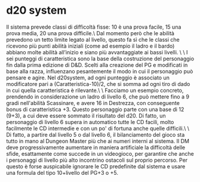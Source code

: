 
# d20 system

<GraphRule>
Il sistema prevede classi di difficoltà fisse: 10 è una prova facile, 15 una prova media, 20 una prova difficile.\
Dal momento però che le abilità prevedono un tetto limite legato al livello, questo fa sì che le classi che ricevono più punti abilità iniziali (come ad esempio il ladro e il bardo) abbiano molte abilità all’inizio e siano più avvantaggiate ai bassi livelli. \
\
I sei punteggi di caratteristica sono la base della costruzione del personaggio fin dalla prima edizione di D&D. Scelti alla creazione del PG e modificati in base alla razza, influenzano pesantemente il modo in cui il personaggio può pensare e agire. Nel d20system, ad ogni punteggio è associato un modificatore pari a (Caratteristica-10)/2, che si somma ad ogni tiro di dado in cui quella caratteristica è rilevante.\
\
Facciamo un esempio concreto, prendendo in considerazione un ladro di livello 6, che può mettere fino a 9 gradi nell'abilità Scassinare, e avere 16 in Destrezza, con conseguente bonus di caratteristica +3. Questo personaggio parte con una base di 12 (9+3), a cui deve essere sommato il risultato del d20. Di fatto, un personaggio di livello 6 supera in automatico tutte le CD facili, molto facilmente le CD intermedie e con un po' di fortuna anche quelle difficili.\
\
Di fatto, a partire dal livello 5 o dal livello 6, il bilanciamento del gioco sta tutto in mano al Dungeon Master più che ai numeri interni al sistema. Il DM deve progressivamente aumentare in maniera artificiale la difficoltà delle sfide, esattamente come succede in un videogioco, per garantire che anche i personaggi di livello più alto incontrino ostacoli sul proprio percorso. Per questo è forse auspicabile ignorare le CD predefinite dal sistema e usare una formula del tipo 10+livello del PG+3 o +5.
</GraphRule>

<D20System />
